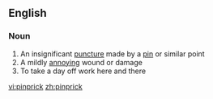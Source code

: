 ==English==

===Noun===
{{en-noun}}

# An insignificant [[puncture]] made by a [[pin]] or similar point
# A mildly [[annoying]] wound or damage
# To take a day off work here and there

[[vi:pinprick]]
[[zh:pinprick]]